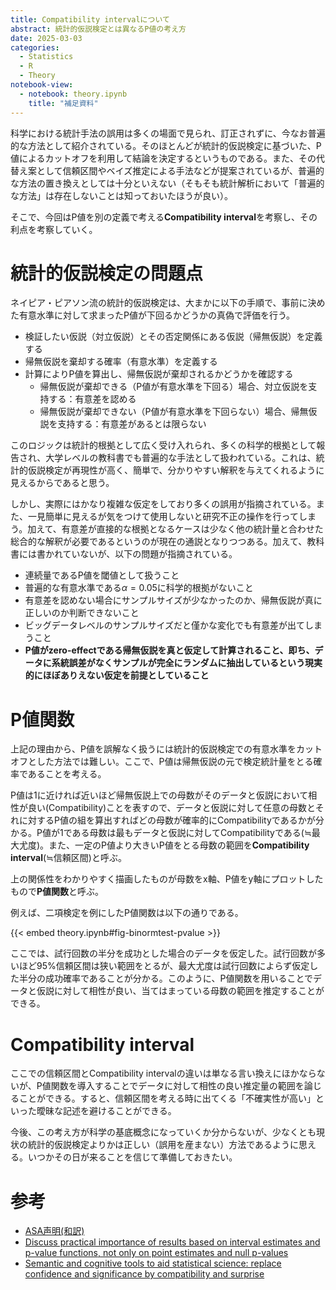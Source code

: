 ```yaml
---
title: Compatibility intervalについて
abstract: 統計的仮説検定とは異なるP値の考え方
date: 2025-03-03
categories:
  - Statistics
  - R
  - Theory
notebook-view:
  - notebook: theory.ipynb
    title: "補足資料"
---
```


科学における統計手法の誤用は多くの場面で見られ、訂正されずに、今なお普遍的な方法として紹介されている。そのほとんどが統計的仮説検定に基づいた、P値によるカットオフを利用して結論を決定するというものである。また、その代替え案として信頼区間やベイズ推定による手法などが提案されているが、普遍的な方法の置き換えとしては十分といえない（そもそも統計解析において「普遍的な方法」は存在しないことは知っておいたほうが良い）。

そこで、今回はP値を別の定義で考える**Compatibility interval**を考察し、その利点を考察していく。

# 統計的仮説検定の問題点

ネイピア・ピアソン流の統計的仮説検定は、大まかに以下の手順で、事前に決めた有意水準に対して求まったP値が下回るかどうかの真偽で評価を行う。

- 検証したい仮説（対立仮説）とその否定関係にある仮説（帰無仮説）を定義する
- 帰無仮説を棄却する確率（有意水準）を定義する
- 計算によりP値を算出し、帰無仮説が棄却されるかどうかを確認する
  - 帰無仮説が棄却できる（P値が有意水準を下回る）場合、対立仮説を支持する：有意差を認める
  - 帰無仮説が棄却できない（P値が有意水準を下回らない）場合、帰無仮説を支持する：有意差があるとは限らない

このロジックは統計的根拠として広く受け入れられ、多くの科学的根拠として報告され、大学レベルの教科書でも普遍的な手法として扱われている。これは、統計的仮説検定が再現性が高く、簡単で、分かりやすい解釈を与えてくれるように見えるからであると思う。

しかし、実際にはかなり複雑な仮定をしており多くの誤用が指摘されている。また、一見簡単に見えるが気をつけて使用しないと研究不正の操作を行ってしまう。加えて、有意差が直接的な根拠となるケースは少なく他の統計量と合わせた総合的な解釈が必要であるというのが現在の通説となりつつある。加えて、教科書には書かれていないが、以下の問題が指摘されている。

- 連続量であるP値を閾値として扱うこと
- 普遍的な有意水準である$\alpha = 0.05$に科学的根拠がないこと
- 有意差を認めない場合にサンプルサイズが少なかったのか、帰無仮説が真に正しいのか判断できないこと
- ビッグデータレベルのサンプルサイズだと僅かな変化でも有意差が出てしまうこと
- **P値がzero-effectである帰無仮説を真と仮定して計算されること、即ち、データに系統誤差がなくサンプルが完全にランダムに抽出しているという現実的にほぼありえない仮定を前提としていること**

# P値関数

上記の理由から、P値を誤解なく扱うには統計的仮説検定での有意水準をカットオフとした方法では難しい。ここで、P値は帰無仮説の元で検定統計量をとる確率であることを考える。

P値は1に近ければ近いほど帰無仮説上での母数がそのデータと仮説において相性が良い(Compatibility)ことを表すので、データと仮説に対して任意の母数とそれに対するP値の組を算出すればどの母数が確率的にCompatibilityであるかが分かる。P値が1である母数は最もデータと仮説に対してCompatibilityである($\fallingdotseq$最大尤度)。また、一定のP値より大きいP値をとる母数の範囲を**Compatibility interval**($\fallingdotseq$信頼区間)と呼ぶ。

上の関係性をわかりやすく描画したものが母数をx軸、P値をy軸にプロットしたもので**P値関数**と呼ぶ。

例えば、二項検定を例にしたP値関数は以下の通りである。

{{< embed theory.ipynb#fig-binormtest-pvalue >}}

ここでは、試行回数の半分を成功とした場合のデータを仮定した。試行回数が多いほど95%信頼区間は狭い範囲をとるが、最大尤度は試行回数によらず仮定した半分の成功確率であることが分かる。このように、P値関数を用いることでデータと仮説に対して相性が良い、当てはまっている母数の範囲を推定することができる。

# Compatibility interval

ここでの信頼区間とCompatibility intervalの違いは単なる言い換えにほかならないが、P値関数を導入することでデータに対して相性の良い推定量の範囲を論じることができる。すると、信頼区間を考える時に出てくる「不確実性が高い」といった曖昧な記述を避けることができる。

今後、この考え方が科学の基底概念になっていくか分からないが、少なくとも現状の統計的仮説検定よりかは正しい（誤用を産まない）方法であるように思える。いつかその日が来ることを信じて準備しておきたい。

# 参考

- [ASA声明(和訳)](https://www.biometrics.gr.jp/news/all/ASA.pdf)
- [Discuss practical importance of results based on interval estimates and p-value functions, not only on point estimates and null p-values](https://journals.sagepub.com/doi/epub/10.1177/02683962221105904)
- [Semantic and cognitive tools to aid statistical science: replace confidence and significance by compatibility and surprise](https://bmcmedresmethodol.biomedcentral.com/articles/10.1186/s12874-020-01105-9)